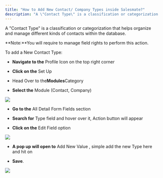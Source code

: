 ```yaml
---
title: "How to Add New Contact/ Company Types inside Salesmate?"
description: "A \"Contact Type\" is a classification or categorization that helps organize and manage different kinds of contacts within the database."
---
```


A "Contact Type" is a classification or categorization that helps organize and manage different kinds of contacts within the database.

<Note>
**Note:**You will require to manage field rights to perform this action.

</Note>

To add a New Contact Type:

* **Navigate to the** Profile Icon on the top right corner

* **Click on the** Set Up

* Head Over to the**Modules**Category

* **Select the** Module (Contact, Company)

![](./images/mceclip0.png)

* **Go to the** All Detail Form Fields section

* **Search for** Type field and hover over it, Action button will appear

* **Click on the** Edit Field option

![](./images/mceclip0.png)

* **A pop up will open to** Add New Value , simple add the new Type here and hit on

* **Save**.

![](./images/mceclip0.png)
